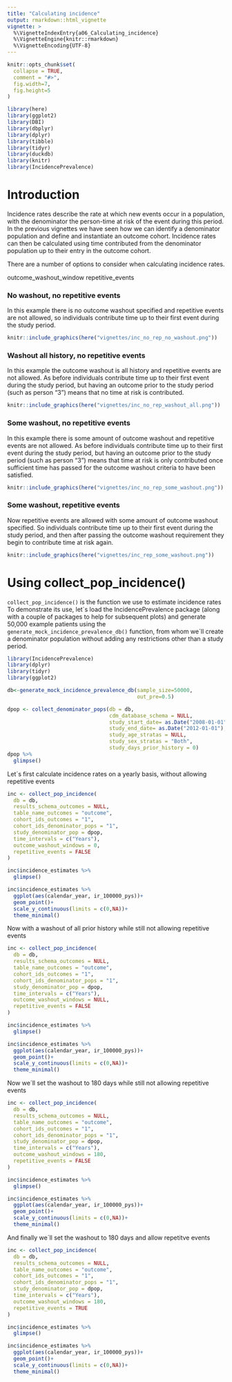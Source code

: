 ```yaml
---
title: "Calculating incidence"
output: rmarkdown::html_vignette
vignette: >
  %\VignetteIndexEntry{a06_Calculating_incidence}
  %\VignetteEngine{knitr::rmarkdown}
  %\VignetteEncoding{UTF-8}
---
```


```r
knitr::opts_chunk$set(
  collapse = TRUE,
  comment = "#>",
  fig.width=7, 
  fig.height=5
)
```


```r
library(here)
library(ggplot2)
library(DBI)
library(dbplyr)
library(dplyr)
library(tibble)
library(tidyr)
library(duckdb)
library(knitr)
library(IncidencePrevalence)
```

# Introduction
Incidence rates describe the rate at which new events occur in a population, with the denominator the person-time at risk of the event during this period. In the previous vignettes we have seen how we can identify a denominator population and define and instantiate an outcome cohort. Incidence rates can then be calculated using time contributed from the denominator population up to their entry in the outcome cohort.

There are a number of options to consider when calculating incidence rates. 

outcome_washout_window
repetitive_events


### No washout, no repetitive events
In this example there is no outcome washout specified and repetitive events are not allowed, so individuals contribute time up to their first event during the study period.
```r
knitr::include_graphics(here("vignettes/inc_no_rep_no_washout.png"))
```

### Washout all history, no repetitive events
In this example the outcome washout is all history and repetitive events are not allowed. As before individuals contribute time up to their first event during the study period, but having an outcome prior to the study period (such as person "3") means that no time at risk is contributed. 

```r
knitr::include_graphics(here("vignettes/inc_no_rep_washout_all.png"))
```

### Some washout, no repetitive events
In this example there is some amount of outcome washout and repetitive events are not allowed. As before individuals contribute time up to their first event during the study period, but having an outcome prior to the study period (such as person "3") means that time at risk is only contributed once sufficient time has passed for the outcome washout criteria to have been satisfied.

```r
knitr::include_graphics(here("vignettes/inc_no_rep_some_washout.png"))
```

### Some washout, repetitive events
Now repetitive events are allowed with some amount of outcome washout specified. So individuals contribute time up to their first event during the study period, and then after passing the outcome washout requirement they begin to contribute time at risk again.

```r
knitr::include_graphics(here("vignettes/inc_rep_some_washout.png"))
```


# Using collect_pop_incidence()
`collect_pop_incidence()` is the function we use to estimate incidence rates To demonstrate its use, let´s load the IncidencePrevalence package (along with a couple of packages to help for subsequent plots) and generate 50,000 example patients using the `generate_mock_incidence_prevalence_db()` function, from whom we´ll create a denominator population without adding any restrictions other than a study period.

```r
library(IncidencePrevalence)
library(dplyr)
library(tidyr)
library(ggplot2)

db<-generate_mock_incidence_prevalence_db(sample_size=50000,
                                          out_pre=0.5)

dpop <- collect_denominator_pops(db = db,
                                 cdm_database_schema = NULL,
                                 study_start_date= as.Date("2008-01-01"),
                                 study_end_date= as.Date("2012-01-01"),
                                 study_age_stratas = NULL,
                                 study_sex_stratas = "Both",
                                 study_days_prior_history = 0)
dpop %>%  
  glimpse()
```

Let´s first calculate incidence rates on a yearly basis, without allowing repetitive events
```r
inc <- collect_pop_incidence(
  db = db,
  results_schema_outcomes = NULL,
  table_name_outcomes = "outcome",
  cohort_ids_outcomes = "1",
  cohort_ids_denominator_pops = "1",
  study_denominator_pop = dpop,
  time_intervals = c("Years"),
  outcome_washout_windows = 0,
  repetitive_events = FALSE
)

inc$incidence_estimates %>%  
  glimpse()

inc$incidence_estimates %>% 
  ggplot(aes(calendar_year, ir_100000_pys))+
  geom_point()+
  scale_y_continuous(limits = c(0,NA))+
  theme_minimal()
```

Now with a washout of all prior history while still not allowing repetitive events
```r
inc <- collect_pop_incidence(
  db = db,
  results_schema_outcomes = NULL,
  table_name_outcomes = "outcome",
  cohort_ids_outcomes = "1",
  cohort_ids_denominator_pops = "1",
  study_denominator_pop = dpop,
  time_intervals = c("Years"),
  outcome_washout_windows = NULL,
  repetitive_events = FALSE
)

inc$incidence_estimates %>%  
  glimpse()

inc$incidence_estimates %>% 
  ggplot(aes(calendar_year, ir_100000_pys))+
  geom_point()+
  scale_y_continuous(limits = c(0,NA))+
  theme_minimal()
```

Now we´ll set the washout to 180 days while still not allowing repetitive events
```r
inc <- collect_pop_incidence(
  db = db,
  results_schema_outcomes = NULL,
  table_name_outcomes = "outcome",
  cohort_ids_outcomes = "1",
  cohort_ids_denominator_pops = "1",
  study_denominator_pop = dpop,
  time_intervals = c("Years"),
  outcome_washout_windows = 180,
  repetitive_events = FALSE
)

inc$incidence_estimates %>%  
  glimpse()

inc$incidence_estimates %>% 
  ggplot(aes(calendar_year, ir_100000_pys))+
  geom_point()+
  scale_y_continuous(limits = c(0,NA))+
  theme_minimal()
```

And finally we´ll set the washout to 180 days and allow repetitve events
```r
inc <- collect_pop_incidence(
  db = db,
  results_schema_outcomes = NULL,
  table_name_outcomes = "outcome",
  cohort_ids_outcomes = "1",
  cohort_ids_denominator_pops = "1",
  study_denominator_pop = dpop,
  time_intervals = c("Years"),
  outcome_washout_windows = 180,
  repetitive_events = TRUE
)

inc$incidence_estimates %>%  
  glimpse()

inc$incidence_estimates %>% 
  ggplot(aes(calendar_year, ir_100000_pys))+
  geom_point()+
  scale_y_continuous(limits = c(0,NA))+
  theme_minimal()
```
